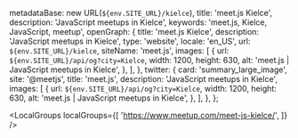 
  metadataBase: new URL(`${env.SITE_URL}/kielce`),
  title: 'meet.js Kielce',
  description: 'JavaScript meetups in Kielce',
  keywords: 'meet.js, Kielce, JavaScript, meetup',
  openGraph: {
    title: 'meet.js Kielce',
    description: 'JavaScript meetups in Kielce',
    type: 'website',
    locale: 'en_US',
    url: `${env.SITE_URL}/kielce`,
    siteName: 'meet.js',
    images: [
      {
        url: `${env.SITE_URL}/api/og?city=Kielce`,
        width: 1200,
        height: 630,
        alt: 'meet.js | JavaScript meetups in Kielce',
      },
    ],
  },
  twitter: {
    card: 'summary_large_image',
    site: '@meetjs',
    title: 'meet.js',
    description: 'JavaScript meetups in Kielce',
    images: [
      {
        url: `${env.SITE_URL}/api/og?city=Kielce`,
        width: 1200,
        height: 630,
        alt: 'meet.js | JavaScript meetups in Kielce',
      },
    ],
  },
};

<CityBanner city="Kielce" background="city/kielce.jpg" />

<LocalGroups
  localGroups={[
    'https://www.meetup.com/meet-js-kielce/',
  ]}
/>

<FAQ questions={KielceFAQ} />

<Organizers city="Kielce" organizers={KielceOrganizers} />

<CityEmail email="kielce@meetjs.pl" />